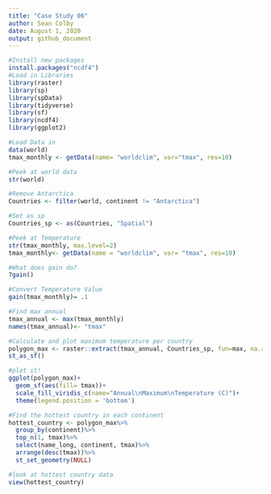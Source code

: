 ```yaml
---
title: "Case Study 06"
author: Sean Colby
date: August 1, 2020
output: github_document
---
```


```r
#Install new packages
install.packages("ncdf4")
#Load in Libraries
library(raster)
library(sp)
library(spData)
library(tidyverse)
library(sf)
library(ncdf4)
library(ggplot2)

#Load Data in
data(world)
tmax_monthly <- getData(name= "worldclim", var="tmax", res=10)

#Peek at world data
str(world)
```

```r
#Remove Antarctica 
Countries <- filter(world, continent != "Antarctica")

#Set as sp
Countries_sp <- as(Countries, "Spatial")

#Peek at Temperature
str(tmax_monthly, max.level=2)
tmax_monthly<- getData(name = "worldclim", var= "tmax", res=10)

#What does gain do?
?gain()
```

```r
#Convert Temperature Value
gain(tmax_monthly)= .1

#Find max annual
tmax_annual <- max(tmax_monthly)
names(tmax_annual)<- "tmax"

#Calculate and plot maximum temperature per country
polygon_max <- raster::extract(tmax_annual, Countries_sp, fun=max, na.rm=T, small=T, sp=T)%>%
st_as_sf()

#plot it!
ggplot(polygon_max)+
  geom_sf(aes(fill= tmax))+
  scale_fill_viridis_c(name="Annual\nMaximum\nTemperature (C)")+
  theme(legend.position = 'bottom')

#Find the hottest country in each continent
hottest_country <- polygon_max%>%
  group_by(continent)%>%
  top_n(1, tmax)%>%
  select(name_long, continent, tmax)%>%
  arrange(desc(tmax))%>%
  st_set_geometry(NULL)

#look at hottest country data
view(hottest_country)
```